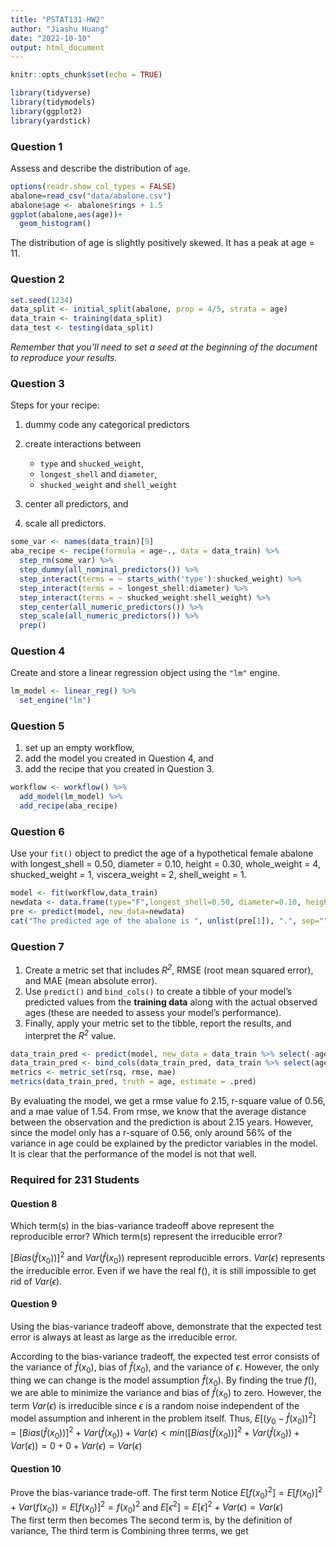 ```yaml
---
title: "PSTAT131-HW2"
author: "Jiashu Huang"
date: "2022-10-10"
output: html_document
---
```


```r
knitr::opts_chunk$set(echo = TRUE)
```

```r
library(tidyverse)
library(tidymodels)
library(ggplot2)
library(yardstick)
```
### Question 1

Assess and describe the distribution of `age`.
```r
options(readr.show_col_types = FALSE)
abalone=read_csv("data/abalone.csv")
abalone$age <- abalone$rings + 1.5
ggplot(abalone,aes(age))+
  geom_histogram()
```
The distribution of age is slightly positively skewed. It has a peak at age = 11.

### Question 2

```r
set.seed(1234)
data_split <- initial_split(abalone, prop = 4/5, strata = age)
data_train <- training(data_split)
data_test <- testing(data_split)
```

*Remember that you'll need to set a seed at the beginning of the document to reproduce your results.*

### Question 3
Steps for your recipe:

1.  dummy code any categorical predictors

2.  create interactions between

    -   `type` and `shucked_weight`,
    -   `longest_shell` and `diameter`,
    -   `shucked_weight` and `shell_weight`

3.  center all predictors, and

4.  scale all predictors.

```r
some_var <- names(data_train)[9]
aba_recipe <- recipe(formula = age~., data = data_train) %>%
  step_rm(some_var) %>%
  step_dummy(all_nominal_predictors()) %>%
  step_interact(terms = ~ starts_with('type'):shucked_weight) %>%
  step_interact(terms = ~ longest_shell:diameter) %>%
  step_interact(terms = ~ shucked_weight:shell_weight) %>%
  step_center(all_numeric_predictors()) %>%
  step_scale(all_numeric_predictors()) %>%
  prep()
```
### Question 4

Create and store a linear regression object using the `"lm"` engine.
```r
lm_model <- linear_reg() %>% 
  set_engine("lm")
```
### Question 5
1.  set up an empty workflow,
2.  add the model you created in Question 4, and
3.  add the recipe that you created in Question 3.
```r
workflow <- workflow() %>% 
  add_model(lm_model) %>% 
  add_recipe(aba_recipe)
```

### Question 6
Use your `fit()` object to predict the age of a hypothetical female abalone with longest_shell = 0.50, diameter = 0.10, height = 0.30, whole_weight = 4, shucked_weight = 1, viscera_weight = 2, shell_weight = 1.
```r
model <- fit(workflow,data_train)
newdata <- data.frame(type="F",longest_shell=0.50, diameter=0.10, height=0.30, whole_weight=4, shucked_weight=1, viscera_weight = 2, shell_weight=1, rings=0)
pre <- predict(model, new_data=newdata)
cat("The predicted age of the abalone is ", unlist(pre[1]), ".", sep="")
```

### Question 7
1.  Create a metric set that includes *R^2^*, RMSE (root mean squared error), and MAE (mean absolute error).
2.  Use `predict()` and `bind_cols()` to create a tibble of your model's predicted values from the **training data** along with the actual observed ages (these are needed to assess your model's performance).
3.  Finally, apply your metric set to the tibble, report the results, and interpret the *R^2^* value.
```r
data_train_pred <- predict(model, new_data = data_train %>% select(-age))
data_train_pred <- bind_cols(data_train_pred, data_train %>% select(age))
metrics <- metric_set(rsq, rmse, mae)
metrics(data_train_pred, truth = age, estimate = .pred)
```
By evaluating the model, we get a rmse value fo 2.15, r-square value of 0.56, and a mae value of 1.54. From rmse, we know that the average distance between the observation and the prediction is about 2.15 years. However, since the model only has a r-square of 0.56, only around 56% of the variance in age could be explained by the predictor variables in the model. It is clear that the performance of the model is not that well.

### Required for 231 Students
#### Question 8

Which term(s) in the bias-variance tradeoff above represent the reproducible error? Which term(s) represent the irreducible error?\

$[Bias(\hat{f}(x_0))]^2$ and $Var(\hat{f}(x_0))$ represent reproducible errors. $Var(\epsilon)$ represents the irreducible error. Even if we have the real f(), it is still impossible to get rid of $Var(\epsilon)$.

#### Question 9

Using the bias-variance tradeoff above, demonstrate that the expected test error is always at least as large as the irreducible error.

According to the bias-variance tradeoff, the expected test error consists of the variance of $\hat{f}(x_0)$, bias of $\hat{f}(x_0)$, and the variance of $\epsilon$. However, the only thing we can change is the model assumption $\hat{f}(x_0)$. By finding the true $f()$, we are able to minimize the variance and bias of $\hat{f}(x_0)$ to zero. However, the term $Var(\epsilon)$ is irreducible since $\epsilon$ is a random noise independent of the model assumption and inherent in the problem itself. Thus, $E[(y_0 - \hat{f}(x_0))^2]=[Bias(\hat{f}(x_0))]^2+Var(\hat{f}(x_0))+Var(\epsilon)<min([Bias(\hat{f}(x_0))]^2+Var(\hat{f}(x_0))+Var(\epsilon))=0+0+Var(\epsilon)=Var(\epsilon)$

#### Question 10

Prove the bias-variance trade-off.
\begin{align}
E[(y_0 - \hat{f}(x_0))^2]&=E[(f(x_0)+\epsilon-E[\hat{f}(x_0)]+E[\hat{f}(x_0)]-\hat{f}(x_0))^2]\\
&=E[(f(x_0)-E[\hat{f}(x_0)]+\epsilon)^2]+E[(E[\hat{f}(x_0)]-\hat{f}(x_0))^2]+2E[(f(x_0)-\hat{f}(x_0)+\epsilon)(E[\hat{f}(x_0)]-\hat{f}(x_0))]\\
\end{align}
The first term
\begin{align}
E[(f(x_0)-E[\hat{f}(x_0)]+\epsilon)^2]&=E[(f(x_0)-E[\hat{f}(x_0)])^2]+2E[\epsilon(f(x_0)-E[\hat{f}(x_0)])]+E[\epsilon^2]\\
&=E[f(x_0)^2]-2E[f(x_0)E[\hat{f}(x_0)]]+E[E[\hat{f}(x_0)]^2]+2(f(x_0)-E[\hat{f}(x_0)])E[\epsilon]+E[\epsilon^2]\\
&=E[f(x_0)^2]-2f(x_0)E[\hat{f}(x_0)]+E[\hat{f}(x_0)]^2+0+E[\epsilon^2]
\end{align}
Notice $E[f(x_0)^2]=E[f(x_0)]^2+Var(f(x_0))=E[f(x_0)]^2=f(x_0)^2$ and $E[\epsilon^2]=E[\epsilon]^2+Var(\epsilon)=Var(\epsilon)$\
The first term then becomes
\begin{align}
E[f(x_0)^2]-2f(x_0)E[\hat{f}(x_0)]+E[\hat{f}(x_0)]^2+0+E[\epsilon^2]&=f(x_0)^2-2f(x_0)E[\hat{f}(x_0)]+E[\hat{f}(x_0)]^2+Var(\epsilon)\\
&=(f(x_0)-E[\hat{f}(x_0)])^2+Var(\epsilon)\\
&=[Bias(\hat{f}(x_0))]^2+Var(\epsilon)
\end{align}
The second term is, by the definition of variance,
\begin{align}
E[(E[\hat{f}(x_0)]-\hat{f}(x_0))^2] = Var(\hat{f}(x_0))
\end{align}
The third term is
\begin{align}
2E[(f(x_0)-\hat{f}(x_0)+\epsilon)(E[\hat{f}(x_0)]-\hat{f}(x_0))]
&=2E[((f(x_0)-\hat{f}(x_0))(E[\hat{f}(x_0)]-\hat{f}(x_0))]+2E[\epsilon(E[\hat{f}(x_0)]-\hat{f}(x_0))]\\
&=2((f(x_0)-\hat{f}(x_0))E[(E[\hat{f}(x_0)]-\hat{f}(x_0)]+2E[\epsilon]E[E[\hat{f}(x_0)]-\hat{f}(x_0)]\\
&=2((f(x_0)-\hat{f}(x_0))(E[\hat{f}(x_0)]-E[\hat{f}(x_0)])+2\times 0E[E[\hat{f}(x_0)]-\hat{f}(x_0)]\\
&=0+0=0
\end{align}
Combining three terms, we get
\begin{align}
E[(y_0 - \hat{f}(x_0))^2] = [Bias(\hat{f}(x_0))]^2+Var(\hat{f}(x_0))+Var(\epsilon)
\end{align}

